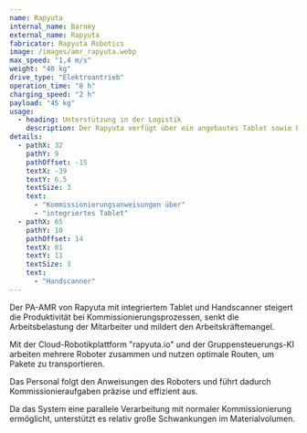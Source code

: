 ```yaml
---
name: Rapyuta
internal_name: Barney
external_name: Rapyuta
fabricator: Rapyuta Robotics
image: /images/amr_rapyuta.webp
max_speed: "1,4 m/s"
weight: "40 kg"
drive_type: "Elektroantrieb"
operation_time: "8 h"
charging_speed: "2 h"
payload: "45 kg"
usage:
  - heading: Unterstützung in der Logistik
    description: Der Rapyuta verfügt über ein angebautes Tablet sowie Barcodescanner. Beides ermöglicht dem Mitarbeiter durch konkrete Anweisungen Abholarbeiten effizient durchzuführen und diese direkt im System aufzunehmen. Nach der Beladung übernimmt der Rapyuter den Transport eigenständig.
details:
  - pathX: 32
    pathY: 9
    pathOffset: -15
    textX: -39
    textY: 6.5
    textSize: 3
    text:
      - "Kommissionierungsanweisungen über"
      - "integriertes Tablet"
  - pathX: 65
    pathY: 10
    pathOffset: 14
    textX: 81
    textY: 11
    textSize: 3
    text:
      - "Handscanner"
---
```


Der PA-AMR von Rapyuta mit integriertem Tablet und Handscanner steigert die Produktivität bei Kommissionierungsprozessen, senkt die Arbeitsbelastung der Mitarbeiter und mildert den Arbeitskräftemangel.

Mit der Cloud-Robotikplattform "rapyuta.io" und der Gruppensteuerungs-KI arbeiten mehrere Roboter zusammen und nutzen optimale Routen, um Pakete zu transportieren.

Das Personal folgt den Anweisungen des Roboters und führt dadurch Kommissionieraufgaben präzise und effizient aus.

Da das System eine parallele Verarbeitung mit normaler Kommissionierung ermöglicht, unterstützt es relativ große Schwankungen im Materialvolumen.

